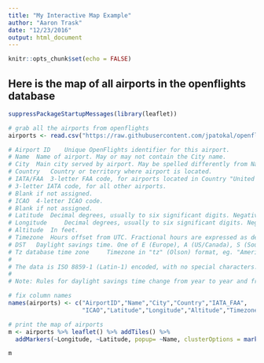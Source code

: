 ```yaml
---
title: "My Interactive Map Example"
author: "Aaron Trask"
date: "12/23/2016"
output: html_document
---
```


```r
knitr::opts_chunk$set(echo = FALSE)
```

## Here is the map of all airports in the openflights database

```r
suppressPackageStartupMessages(library(leaflet))

# grab all the airports from openflights
airports <- read.csv("https://raw.githubusercontent.com/jpatokal/openflights/master/data/airports.dat", header = FALSE)

# Airport ID 	Unique OpenFlights identifier for this airport.
# Name 	Name of airport. May or may not contain the City name.
# City 	Main city served by airport. May be spelled differently from Name.
# Country 	Country or territory where airport is located.
# IATA/FAA 	3-letter FAA code, for airports located in Country "United States of America".
# 3-letter IATA code, for all other airports.
# Blank if not assigned.
# ICAO 	4-letter ICAO code.
# Blank if not assigned.
# Latitude 	Decimal degrees, usually to six significant digits. Negative is South, positive is North.
# Longitude 	Decimal degrees, usually to six significant digits. Negative is West, positive is East.
# Altitude 	In feet.
# Timezone 	Hours offset from UTC. Fractional hours are expressed as decimals, eg. India is 5.5.
# DST 	Daylight savings time. One of E (Europe), A (US/Canada), S (South America), O (Australia), Z (New Zealand), N (None) or U (Unknown). See also: Help: Time
# Tz database time zone 	Timezone in "tz" (Olson) format, eg. "America/Los_Angeles".
# 
# The data is ISO 8859-1 (Latin-1) encoded, with no special characters.
# 
# Note: Rules for daylight savings time change from year to year and from country to country. The current data is an approximation for 2009, built on a country level. Most airports in DST-less regions in countries that generally observe DST (eg. AL, HI in the USA, NT, QL in Australia, parts of Canada) are marked incorrectly.

# fix column names
names(airports) <- c("AirportID","Name","City","Country","IATA_FAA",
                     "ICAO","Latitude","Longitude","Altitude","Timezone","DST")

# print the map of airports
m <- airports %>% leaflet() %>% addTiles() %>% 
  addMarkers(~Longitude, ~Latitude, popup= ~Name, clusterOptions = markerClusterOptions())

m
```
